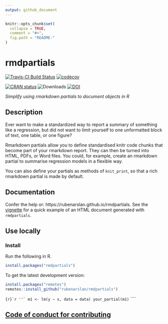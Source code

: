 ```yaml
---
output: github_document
---
```


<!-- README.md is generated from README.Rmd. Please edit that file -->

```r
knitr::opts_chunk$set(
  collapse = TRUE,
  comment = "#>",
  fig.path = "README-"
)
```

# rmdpartials
[![Travis-CI Build Status](https://travis-ci.org/rubenarslan/rmdpartials.svg?branch=master)](https://travis-ci.org/rubenarslan/rmdpartials) 
[![codecov](https://codecov.io/gh/rubenarslan/rmdpartials/branch/master/graph/badge.svg)](https://codecov.io/gh/rubenarslan/rmdpartials)

[![CRAN status](http://www.r-pkg.org/badges/version-ago/rmdpartials)](https://cran.r-project.org/package=rmdpartials)
![Downloads](https://cranlogs.r-pkg.org/badges/grand-total/rmdpartials)
[![DOI](https://zenodo.org/badge/109252375.svg)](https://zenodo.org/badge/latestdoi/109252375)

_Simplify using rmarkdown partials to document objects in R_

## Description

Ever want to make a standardized way to report a summary of something like a regression, but did not want to limit yourself to one unformatted block of text, one table, or one figure?

Rmarkdown partials allow you to define standardised knitr code chunks that become part of your rmarkdown report. They can then be turned into HTML,
PDFs, or Word files. You could, for example, create an rmarkdown partial to summarise regression models in a flexible way.

You can also define your partials as methods of `knit_print`, so that a rich rmarkdown partial is made by default.

## Documentation
Confer the help or: https://rubenarslan.github.io/rmdpartials.
See the [vignette](https://rubenarslan.github.io/rmdpartials/articles/rmdpartials.html) for a quick example of an HTML document generated with `rmdpartials`.

## Use locally
### Install

Run the following in R.
```r
install.packages("rmdpartials")
```

To get the latest development version:

```r
install.packages("remotes")
remotes::install_github("rubenarslan/rmdpartials")
```


```{r}`r ''`
m1 <- lm(y ~ x, data = data)
your_partial(m1)
```
````

## [Code of conduct for contributing](CONDUCT.md)
